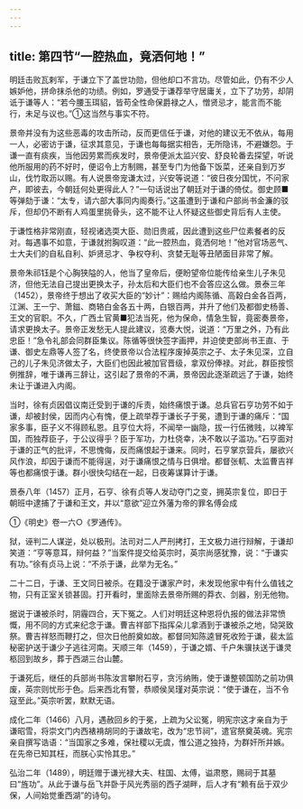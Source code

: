 ```yaml
---
---
---
```

title: 第四节“一腔热血，竟洒何地！”
---



明廷击败瓦剌军，于谦立下了盖世功勋，但他却口不言功。尽管如此，仍有不少人嫉妒他，拼命抹杀他的功绩。例如，罗通受于谦荐举守居庸关，立下了功劳，却阴诋于谦等人：“若今腰玉珥貂，皆苟全性命保爵禄之人，憎贤忌才，能言而不能行，未足与议也。”①这当然与事实不符。

景帝并没有为这些恶毒的攻击所动，反而更信任于谦，对他的建议无不依从，每用一人，必密访于谦，征求其意见，于谦也每每据实相告，无所隐讳，不避嫌怨。于谦一直有痰疾，当他因劳累而疾发时，景帝便派太监兴安、舒良轮番去探望，听说他所服用的药不好时，便诏令上方制赐，甚至专门为他备下饭菜，还亲自到万岁山，伐竹取沥以赐。有人说景帝宠谦太过，兴安等说道：“彼日夜分国忧，不问家产，即彼去，今朝廷何处更得此人？”一句话说出了朝廷对于谦的倚仗。御史顾■等弹劾于谦：“太专，请六部大事同内阁奏行。”这虽遭到于谦和户部尚书金濂的驳斥，但却仍不断有人鸡蛋里挑骨头，这不能不让人怀疑这些御史背后有人主使。

于谦性格非常刚直，轻视诸选耎大臣、勋旧贵戚，因此遭到这些尸位素餐者的反对。每遇事不如意，于谦就拊胸叹道：“此一腔热血，竟洒何地！”他对官场恶气、士大夫们的自私自利、妒贤忌才、争权夺利、贪婪无耻等丑陋面目非常了解。

景帝朱祁钰是个心胸狭隘的人，他当了皇帝后，便盼望帝位能传给亲生儿子朱见济，但他无法自己提出更换太子，孙太后和大臣们也不会答应这么做。景泰三年（1452），景帝终于想出了收买大臣的“妙计”：赐给内阁陈循、高穀白金各百两，江渊、王一宁、萧鎡、商辂白金各五十两，白银百两，并升了他们及都御史杨善、王文的官职。不久，广西土官黄■犯法当死，他为保命，情急生智，竟密奏景帝，请求更换太子。景帝正发愁无人提此建议，览奏大悦，说道：“万里之外，乃有此忠臣！”急令礼部会同群臣集议。陈循等很快签字画押，并迫使吏部尚书王直、于谦、御史左鼎等人签了名，终使景帝以合法程序废掉英宗之子、太子朱见深，立自己的儿子朱见济做太子，大臣们也因此被加官晋级，拿双份俸禄。对此，群臣按惯例推辞，唯于谦再三辞让，这引起了景帝的不满，景帝因此逐渐疏远了于谦，始终未让于谦进入内阁。

当时，徐有贞因倡议南迁受到于谦的斥责，始终痛恨于谦。总兵官石亨功劳不如于谦，却被封侯，因而内心有愧，便上疏举荐于谦长子于冕，遭到于谦的痛斥：“国家多事，臣子义不得顾私恩。且亨位大将，不闻举一幽隐，拔一行伍微贱，以裨军国，而独荐臣子，于公议得乎？臣于军功，力杜侥幸，决不敢以子滥功。”石亨面对于谦的正气的批评，不思愧侮，反而痛恨起于谦来。同时，石亨掌京营兵，屡欲兴风作浪，却因于谦而不能得逞，对于谦痛恨之情与日俱增。都督张軏、太监曹吉祥等也都痛恨于谦。群小很快勾结在一起，日夜筹谋算计于谦。

景泰八年（1457）正月，石亨、徐有贞等人发动夺门之变，拥英宗复位，即日于朝班中逮捕了于谦和王文，并以“意欲”迎立外藩为帝的罪名傅会成

①《明史》卷一六○《罗通传》。

狱，诬判二人谋逆，处以极刑。法司对二人严刑拷打，王文极力进行辩解，于谦却笑道：“亨等意耳，辩何益？”当案件提交给英宗时，英宗尚感犹豫，说：“于谦实有功。”徐有贞马上说：“不杀于谦，此举为无名。”

二十二日，于谦、王文同日被杀。在籍没于谦家产时，未发现他家中有什么值钱之物，只有正室关锁甚固。打开看时，里面除去景帝所赐的莽衣、剑器，别无他物。

据说于谦被杀时，阴霾四合，天下冤之。人们对明廷这种恩将仇报的做法非常愤慨，用不同的方式来纪念于谦。曹吉祥部下指挥朵儿拿酒到于谦被杀之地，恸哭致祭。曹吉祥怒而鞭打之，但次日他酹奠如故。都督同知陈逵冒死收殓于谦，裴太监秘密护送于谦少子逃往河南。天顺三年（1459），于谦之婿、千户朱骥扶送于谦灵柩回到故乡，葬于西湖三台山麓。

于谦死后，继任的兵部尚书陈汝言攀附石亨，贪污纳贿，使于谦整顿国防之前功俱废，英宗则忧形于色。后来西北有警，恭顺侯吴瑾对英宗说：“使于谦在，当不令寇至此。”英宗听罢，默默无语。

成化二年（1466）八月，遇赦回乡的于冕，上疏为父讼冤，明宪宗这才亲自为于谦昭雪，将崇文门内西裱褙胡同的于谦故宅，改为“忠节祠”，遣官祭奠英魂。宪宗亲自撰写诰语：“当国家之多难，保社稷以无虞，惟公道之独持，为群奸所并嫉。在先帝已知其枉，而朕心实怜其忠。”

弘治二年（1489），明廷赠于谦光禄大夫、柱国、太傅，谥肃愍，赐祠于其墓曰“旌功”。从此于谦与岳飞并卧于风光秀丽的西子湖畔，后人才有“赖有岳于双少保，人间始觉重西湖”的诗句。